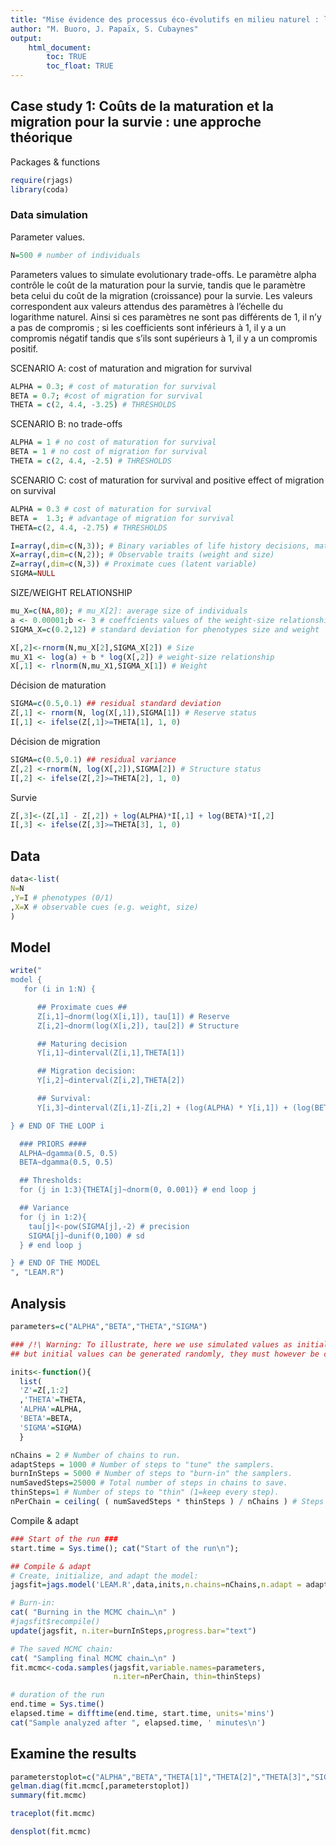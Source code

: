 ```yaml
---
title: "Mise évidence des processus éco-évolutifs en milieu naturel : le cas des compromis entre traits d’histoire de vie"
author: "M. Buoro, J. Papaïx, S. Cubaynes"
output: 
    html_document:
        toc: TRUE
        toc_float: TRUE
---
```


## Case study 1: Coûts de la maturation et la migration pour la survie : une approche théorique

Packages & functions
```r
require(rjags)
library(coda)
```

### Data simulation

Parameter values.
```r
N=500 # number of individuals
```

Parameters values to simulate evolutionary trade-offs. Le paramètre alpha contrôle le coût de la maturation pour la survie, tandis que le paramètre beta celui du coût de la migration (croissance) pour la survie. Les valeurs correspondent aux valeurs attendus des paramètres à l'échelle du logarithme naturel. Ainsi si ces paramètres ne sont pas différents de 1, il n'y a pas de compromis ; si les coefficients sont inférieurs à 1, il y a un compromis négatif tandis que s'ils sont supérieurs à 1, il y a un compromis positif.

SCENARIO A: cost of maturation and migration for survival
```r
ALPHA = 0.3; # cost of maturation for survival
BETA = 0.7; #cost of migration for survival
THETA = c(2, 4.4, -3.25) # THRESHOLDS
```

SCENARIO B: no trade-offs
```r
ALPHA = 1 # no cost of maturation for survival
BETA = 1 # no cost of migration for survival
THETA = c(2, 4.4, -2.5) # THRESHOLDS
```

SCENARIO C: cost of maturation for survival and positive effect of migration on survival
```r
ALPHA = 0.3 # cost of maturation for survival
BETA =  1.3; # advantage of migration for survival
THETA=c(2, 4.4, -2.75) # THRESHOLDS
```

```r
I=array(,dim=c(N,3)); # Binary variables of life history decisions, maturation, migration and survival respectively
X=array(,dim=c(N,2)); # Observable traits (weight and size)
Z=array(,dim=c(N,3)) # Proximate cues (latent variable)
SIGMA=NULL
```

SIZE/WEIGHT RELATIONSHIP
```r
mu_X=c(NA,80); # mu_X[2]: average size of individuals
a <- 0.00001;b <- 3 # coeffcients values of the weight-size relationship
SIGMA_X=c(0.2,12) # standard deviation for phenotypes size and weight

X[,2]<-rnorm(N,mu_X[2],SIGMA_X[2]) # Size
mu_X1 <- log(a) + b * log(X[,2]) # weight-size relationship
X[,1] <- rlnorm(N,mu_X1,SIGMA_X[1]) # Weight
```

Décision de maturation
```r
SIGMA=c(0.5,0.1) ## residual standard deviation
Z[,1] <- rnorm(N, log(X[,1]),SIGMA[1]) # Reserve status
I[,1] <- ifelse(Z[,1]>=THETA[1], 1, 0)
```

Décision de migration
```r
SIGMA=c(0.5,0.1) ## residual variance
Z[,2] <-rnorm(N, log(X[,2]),SIGMA[2]) # Structure status
I[,2] <- ifelse(Z[,2]>=THETA[2], 1, 0)
```

Survie
```r
Z[,3]<-(Z[,1] - Z[,2]) + log(ALPHA)*I[,1] + log(BETA)*I[,2]
I[,3] <- ifelse(Z[,3]>=THETA[3], 1, 0)
```

## Data

```r
data<-list(
N=N
,Y=I # phenotypes (0/1)
,X=X # observable cues (e.g. weight, size)
)
```

## Model 

```r
write("
model {
   for (i in 1:N) {

      ## Proximate cues ##
      Z[i,1]~dnorm(log(X[i,1]), tau[1]) # Reserve
      Z[i,2]~dnorm(log(X[i,2]), tau[2]) # Structure

      ## Maturing decision
      Y[i,1]~dinterval(Z[i,1],THETA[1])

      ## Migration decision:
      Y[i,2]~dinterval(Z[i,2],THETA[2])

      ## Survival:
      Y[i,3]~dinterval(Z[i,1]-Z[i,2] + (log(ALPHA) * Y[i,1]) + (log(BETA) * Y[i,2]),THETA[3])

} # END OF THE LOOP i

  ### PRIORS ####
  ALPHA~dgamma(0.5, 0.5)
  BETA~dgamma(0.5, 0.5)

  ## Thresholds:
  for (j in 1:3){THETA[j]~dnorm(0, 0.001)} # end loop j

  ## Variance
  for (j in 1:2){
    tau[j]<-pow(SIGMA[j],-2) # precision
    SIGMA[j]~dunif(0,100) # sd
  } # end loop j

} # END OF THE MODEL
", "LEAM.R")
```

## Analysis


```r
parameters=c("ALPHA","BETA","THETA","SIGMA")

### /!\ Warning: To illustrate, here we use simulated values as initial values.
## but initial values can be generated randomly, they must however be consistent: Z.inits[i] > THETA.inits[i] if Y[i]=1

inits<-function(){
  list(
  'Z'=Z[,1:2]
  ,'THETA'=THETA,
  'ALPHA'=ALPHA,
  'BETA'=BETA,
  'SIGMA'=SIGMA)
  }

nChains = 2 # Number of chains to run.
adaptSteps = 1000 # Number of steps to "tune" the samplers.
burnInSteps = 5000 # Number of steps to "burn-in" the samplers.
numSavedSteps=25000 # Total number of steps in chains to save.
thinSteps=1 # Number of steps to "thin" (1=keep every step).
nPerChain = ceiling( ( numSavedSteps * thinSteps ) / nChains ) # Steps per chain.
```

Compile & adapt
```r
### Start of the run ###
start.time = Sys.time(); cat("Start of the run\n");

## Compile & adapt
# Create, initialize, and adapt the model:
jagsfit=jags.model('LEAM.R',data,inits,n.chains=nChains,n.adapt = adaptSteps)

# Burn-in:
cat( "Burning in the MCMC chain…\n" )
#jagsfit$recompile()
update(jagsfit, n.iter=burnInSteps,progress.bar="text")

# The saved MCMC chain:
cat( "Sampling final MCMC chain…\n" )
fit.mcmc<-coda.samples(jagsfit,variable.names=parameters,
                       n.iter=nPerChain, thin=thinSteps)

# duration of the run
end.time = Sys.time()
elapsed.time = difftime(end.time, start.time, units='mins')
cat("Sample analyzed after ", elapsed.time, ' minutes\n')
```

## Examine the results

```r
parameterstoplot=c("ALPHA","BETA","THETA[1]","THETA[2]","THETA[3]","SIGMA[1]","SIGMA[2]")
gelman.diag(fit.mcmc[,parameterstoplot])
summary(fit.mcmc)
```

```r
traceplot(fit.mcmc)
```

```r
densplot(fit.mcmc)
```

